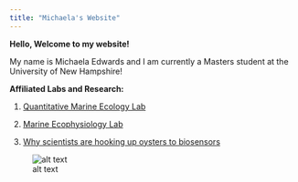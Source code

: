 ```yaml
---
title: "Michaela's Website"
---
```


**Hello, Welcome to my website!** 

My name is Michaela Edwards and I am currently a Masters student at the University of New Hampshire!
 
**Affiliated Labs and Research:** 

1. [Quantitative Marine Ecology Lab](https://quantmarineecolab.github.io/research/)

2. [Marine Ecophysiology Lab](https://brittanyjellison.wixsite.com/research)

3. [Why scientists are hooking up oysters to biosensors](https://www.bostonglobe.com/2023/08/15/metro/why-scientists-are-hooking-oysters-up-biosensors/)

![alt text](image.jpeg)
